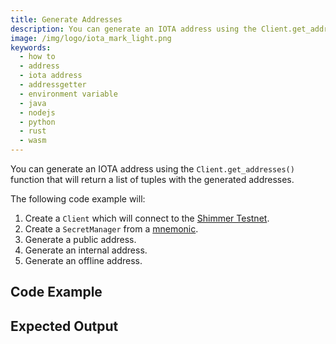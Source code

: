 ```yaml
---
title: Generate Addresses
description: You can generate an IOTA address using the Client.get_addresses() function that will return a list of tuples with the generated addresses.
image: /img/logo/iota_mark_light.png
keywords:
  - how to
  - address
  - iota address
  - addressgetter
  - environment variable
  - java
  - nodejs
  - python
  - rust
  - wasm
---
```



You can generate an IOTA address using the `Client.get_addresses()` function that will return a list of tuples with the
generated addresses.

The following code example will:

1. Create a `Client` which will connect to the [Shimmer Testnet](https://api.testnet.shimmer.network).
2. Create a `SecretManager` from a [mnemonic](02_generate_mnemonic.mdx).
3. Generate a public address.
4. Generate an internal address.
5. Generate an offline address.

<IotaJs exampleURL='https://wiki.iota.org/iota.js/how_tos/address' />

## Code Example

<Tabs groupId="language">
  <TabItem value='rust' label='Rust'>
    <RustCode />
  </TabItem>
  <TabItem value='nodejs' label='Nodejs'>
    <NodejsCode />
  </TabItem>
  <TabItem value='python' label='Python'>
    <PythonCode />
  </TabItem>
  <TabItem value='java' label='Java'>
    <JavaCode />
  </TabItem>
</Tabs>

## Expected Output

<Tabs groupId="language">
  <TabItem value='rust' label='Rust'>
    <RustOutput />
  </TabItem>
  <TabItem value='nodejs' label='Nodejs'>
    <NodejsOutput />
  </TabItem>
  <TabItem value='python' label='Python'>
    <PythonOutput />
  </TabItem>
  <TabItem value='java' label='Java'>
    <JavaOutput />
  </TabItem>
</Tabs>
